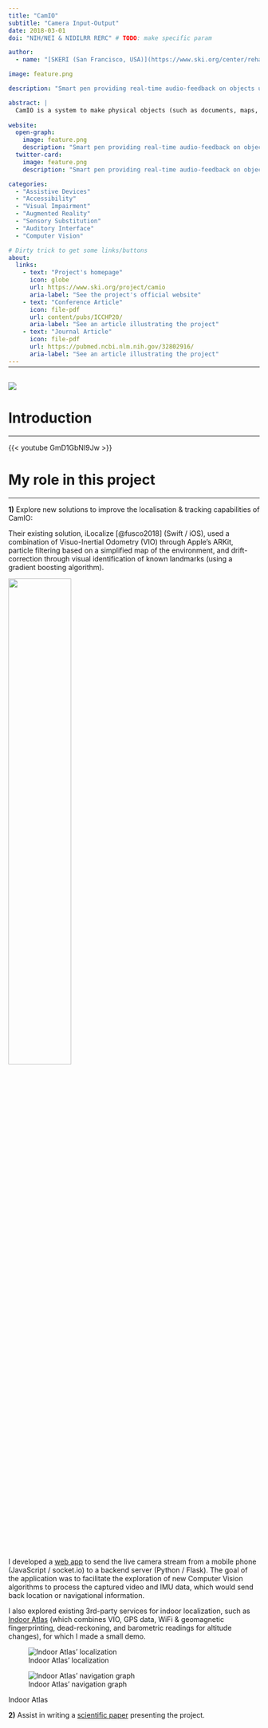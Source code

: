 ```yaml
---
title: "CamIO"
subtitle: "Camera Input-Output"
date: 2018-03-01
doi: "NIH/NEI & NIDILRR RERC" # TODO: make specific param

author: 
  - name: "[SKERI (San Francisco, USA)](https://www.ski.org/center/rehabilitation-engineering-research-center)"

image: feature.png

description: "Smart pen providing real-time audio-feedback on objects using the smartphone's sensors."

abstract: |
  CamIO is a system to make physical objects (such as documents, maps, devices and 3D models) accessible to blind and visually impaired persons, by providing real-time audio feedback in response to the location on an object that the user is touching. CamIO currently works on iOS using the built-in camera and an inexpensive hand-held stylus made out of paper and cardboard or wood.
  
website:
  open-graph:
    image: feature.png
    description: "Smart pen providing real-time audio-feedback on objects using smartphone's sensors"
  twitter-card:
    image: feature.png
    description: "Smart pen providing real-time audio-feedback on objects using smartphone's sensors"

categories:
  - "Assistive Devices"
  - "Accessibility"
  - "Visual Impairment"
  - "Augmented Reality"
  - "Sensory Substitution"
  - "Auditory Interface"
  - "Computer Vision"

# Dirty trick to get some links/buttons
about:
  links:
    - text: "Project's homepage"
      icon: globe
      url: https://www.ski.org/project/camio
      aria-label: "See the project's official website"
    - text: "Conference Article"
      icon: file-pdf
      url: content/pubs/ICCHP20/
      aria-label: "See an article illustrating the project"
    - text: "Journal Article"
      icon: file-pdf
      url: https://pubmed.ncbi.nlm.nih.gov/32802916/
      aria-label: "See an article illustrating the project"
---
```


<hr style="margin-bottom: 30px; margin-top: -12px">

![](feature.png){.preview-image fig-alt="Image illustrating the project"}

# Introduction
***

{{< youtube GmD1GbNI9Jw >}}

# My role in this project
***

**1)** Explore new solutions to improve the localisation & tracking capabilities of CamIO:

Their existing solution, iLocalize [@fusco2018] (Swift / iOS), used a combination of Visuo-Inertial Odometry (VIO) through Apple's ARKit, particle filtering based on a simplified map of the environment, and drift-correction through visual identification of known landmarks (using a gradient boosting algorithm).

![](iLocalize.jpg){fig-alt="Screenshot showcasing the iLocalize app" width=50% fig-align="center"}

I developed a [web app](https://github.com/ma-riviere/redast) to send the live camera stream from a mobile phone (JavaScript / socket.io) to a backend server (Python / Flask).
The goal of the application was to facilitate the exploration of new Computer Vision algorithms to process the captured video and IMU data, which would send back location or navigational information.

I also explored existing 3rd-party services for indoor localization, such as [Indoor Atlas](https://www.indooratlas.com/platform/) (which combines VIO, GPS data, WiFi & geomagnetic fingerprinting, dead-reckoning, and barometric readings for altitude changes), for which I made a small demo.

::: {#fig-IA layout-ncol=2}
![Indoor Atlas' localization](IA-loc.png){#fig-IA-loc fig-alt="Illustration of the Indoor Atlas service at work"}  

![Indoor Atlas' navigation graph](IA-graph.png){#fig-IA-graph fig-alt="Illustration of the Indoor Atlas navigation graph" fig-align="center"}  

Indoor Atlas

:::

**2)** Assist in writing a [scientific paper](/content/pubs/ICCHP20/) presenting the project.
